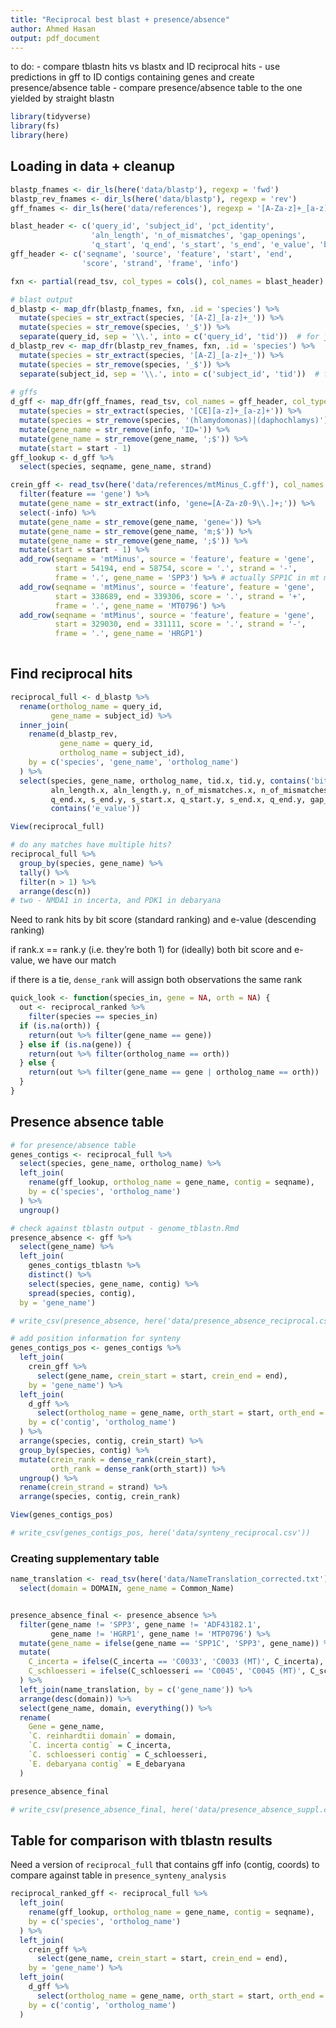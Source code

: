 ```yaml
---
title: "Reciprocal best blast + presence/absence"
author: Ahmed Hasan
output: pdf_document
---
```


to do:
- compare tblastn hits vs blastx and ID reciprocal hits
- use predictions in gff to ID contigs containing genes and create presence/absence table
- compare presence/absence table to the one yielded by straight blastn

```r
library(tidyverse)
library(fs)
library(here)
```

## Loading in data + cleanup

```r
blastp_fnames <- dir_ls(here('data/blastp'), regexp = 'fwd')
blastp_rev_fnames <- dir_ls(here('data/blastp'), regexp = 'rev')
gff_fnames <- dir_ls(here('data/references'), regexp = '[A-Za-z]+_[a-z]+\\.genes\\.gff3')

blast_header <- c('query_id', 'subject_id', 'pct_identity', 
                  'aln_length', 'n_of_mismatches', 'gap_openings', 
                  'q_start', 'q_end', 's_start', 's_end', 'e_value', 'bit_score')
gff_header <- c('seqname', 'source', 'feature', 'start', 'end', 
                'score', 'strand', 'frame', 'info')

fxn <- partial(read_tsv, col_types = cols(), col_names = blast_header)

# blast output
d_blastp <- map_dfr(blastp_fnames, fxn, .id = 'species') %>% 
  mutate(species = str_extract(species, '[A-Z]_[a-z]+_')) %>% 
  mutate(species = str_remove(species, '_$')) %>% 
  separate(query_id, sep = '\\.', into = c('query_id', 'tid'))  # for joining w/ gff
d_blastp_rev <- map_dfr(blastp_rev_fnames, fxn, .id = 'species') %>% 
  mutate(species = str_extract(species, '[A-Z]_[a-z]+_')) %>% 
  mutate(species = str_remove(species, '_$')) %>% 
  separate(subject_id, sep = '\\.', into = c('subject_id', 'tid'))  # for joining w/ gff
         
# gffs
d_gff <- map_dfr(gff_fnames, read_tsv, col_names = gff_header, col_types = cols(), .id = 'species') %>% 
  mutate(species = str_extract(species, '[CE][a-z]+_[a-z]+')) %>% 
  mutate(species = str_remove(species, '(hlamydomonas)|(daphochlamys)')) %>% 
  mutate(gene_name = str_remove(info, 'ID=')) %>% 
  mutate(gene_name = str_remove(gene_name, ';$')) %>% 
  mutate(start = start - 1)
gff_lookup <- d_gff %>% 
  select(species, seqname, gene_name, strand)

crein_gff <- read_tsv(here('data/references/mtMinus_C.gff'), col_names = gff_header, col_types = cols()) %>% 
  filter(feature == 'gene') %>% 
  mutate(gene_name = str_extract(info, 'gene=[A-Za-z0-9\\.]+;')) %>% 
  select(-info) %>% 
  mutate(gene_name = str_remove(gene_name, 'gene=')) %>% 
  mutate(gene_name = str_remove(gene_name, 'm;$')) %>% 
  mutate(gene_name = str_remove(gene_name, ';$')) %>% 
  mutate(start = start - 1) %>% 
  add_row(seqname = 'mtMinus', source = 'feature', feature = 'gene',
          start = 54194, end = 58754, score = '.', strand = '-',
          frame = '.', gene_name = 'SPP3') %>% # actually SPP1C in mt minus - naming as plus for the join
  add_row(seqname = 'mtMinus', source = 'feature', feature = 'gene',
          start = 338689, end = 339306, score = '.', strand = '+',
          frame = '.', gene_name = 'MT0796') %>% 
  add_row(seqname = 'mtMinus', source = 'feature', feature = 'gene',
          start = 329030, end = 331111, score = '.', strand = '-',
          frame = '.', gene_name = 'HRGP1')
           
```


## Find reciprocal hits

```r
reciprocal_full <- d_blastp %>% 
  rename(ortholog_name = query_id,
         gene_name = subject_id) %>% 
  inner_join(
    rename(d_blastp_rev, 
           gene_name = query_id,
           ortholog_name = subject_id),
    by = c('species', 'gene_name', 'ortholog_name')
  ) %>% 
  select(species, gene_name, ortholog_name, tid.x, tid.y, contains('bit_score'), pct_identity.x, pct_identity.y,
         aln_length.x, aln_length.y, n_of_mismatches.x, n_of_mismatches.y, q_start.x, s_start.y,
         q_end.x, s_end.y, s_start.x, q_start.y, s_end.x, q_end.y, gap_openings.x, gap_openings.y,
         contains('e_value'))

View(reciprocal_full)

# do any matches have multiple hits?
reciprocal_full %>% 
  group_by(species, gene_name) %>% 
  tally() %>% 
  filter(n > 1) %>% 
  arrange(desc(n))
# two - NMDA1 in incerta, and PDK1 in debaryana
```

Need to rank hits by bit score (standard ranking) and e-value (descending ranking)

if rank.x == rank.y (i.e. they're both 1) for (ideally) both bit score and e-value, we have our match

if there is a tie, `dense_rank` will assign both observations the same rank

```r
quick_look <- function(species_in, gene = NA, orth = NA) {
  out <- reciprocal_ranked %>% 
    filter(species == species_in)
  if (is.na(orth)) {
    return(out %>% filter(gene_name == gene))
  } else if (is.na(gene)) {
    return(out %>% filter(ortholog_name == orth))
  } else {
    return(out %>% filter(gene_name == gene | ortholog_name == orth))
  }
}

```

## Presence absence table

```r
# for presence/absence table
genes_contigs <- reciprocal_full %>% 
  select(species, gene_name, ortholog_name) %>% 
  left_join(
    rename(gff_lookup, ortholog_name = gene_name, contig = seqname),
    by = c('species', 'ortholog_name')
  ) %>% 
  ungroup()

# check against tblastn output - genome_tblastn.Rmd
presence_absence <- gff %>% 
  select(gene_name) %>% 
  left_join(
    genes_contigs_tblastn %>% 
    distinct() %>% 
    select(species, gene_name, contig) %>% 
    spread(species, contig),
  by = 'gene_name')

# write_csv(presence_absence, here('data/presence_absence_reciprocal.csv'))

# add position information for synteny
genes_contigs_pos <- genes_contigs %>% 
  left_join(
    crein_gff %>% 
      select(gene_name, crein_start = start, crein_end = end),
    by = 'gene_name') %>%
  left_join(
    d_gff %>% 
      select(ortholog_name = gene_name, orth_start = start, orth_end = end, contig = seqname),
    by = c('contig', 'ortholog_name')
  ) %>% 
  arrange(species, contig, crein_start) %>% 
  group_by(species, contig) %>% 
  mutate(crein_rank = dense_rank(crein_start),
         orth_rank = dense_rank(orth_start)) %>% 
  ungroup() %>% 
  rename(crein_strand = strand) %>% 
  arrange(species, contig, crein_rank)

View(genes_contigs_pos)

# write_csv(genes_contigs_pos, here('data/synteny_reciprocal.csv'))

```

### Creating supplementary table

```r
name_translation <- read_tsv(here('data/NameTranslation_corrected.txt')) %>% 
  select(domain = DOMAIN, gene_name = Common_Name)


presence_absence_final <- presence_absence %>% 
  filter(gene_name != 'SPP3', gene_name != 'ADF43182.1', 
         gene_name != 'HGRP1', gene_name != 'MTP0796') %>% 
  mutate(gene_name = ifelse(gene_name == 'SPP1C', 'SPP3', gene_name)) %>% 
  mutate(
    C_incerta = ifelse(C_incerta == 'C0033', 'C0033 (MT)', C_incerta),
    C_schloesseri = ifelse(C_schloesseri == 'C0045', 'C0045 (MT)', C_schloesseri)
  ) %>% 
  left_join(name_translation, by = c('gene_name')) %>% 
  arrange(desc(domain)) %>% 
  select(gene_name, domain, everything()) %>% 
  rename(
    Gene = gene_name,
    `C. reinhardtii domain` = domain,
    `C. incerta contig` = C_incerta,
    `C. schloesseri contig` = C_schloesseri,
    `E. debaryana contig` = E_debaryana
  )

presence_absence_final

# write_csv(presence_absence_final, here('data/presence_absence_suppl.csv'))
```



## Table for comparison with tblastn results

Need a version of `reciprocal_full` that contains gff info
(contig, coords) to compare against table in `presence_synteny_analysis`

```r
reciprocal_ranked_gff <- reciprocal_full %>% 
  left_join(
    rename(gff_lookup, ortholog_name = gene_name, contig = seqname),
    by = c('species', 'ortholog_name')
  ) %>% 
  left_join(
    crein_gff %>% 
      select(gene_name, crein_start = start, crein_end = end),
    by = 'gene_name') %>%
  left_join(
    d_gff %>% 
      select(ortholog_name = gene_name, orth_start = start, orth_end = end, contig = seqname),
    by = c('contig', 'ortholog_name')
  )
```

















